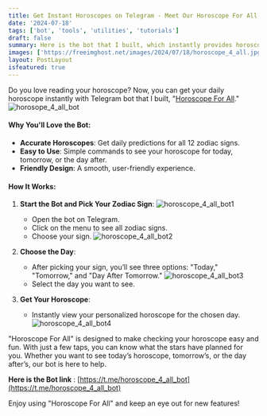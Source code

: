 ```yaml
---
title: Get Instant Horoscopes on Telegram - Meet Our Horoscope For All Bot
date: '2024-07-18'
tags: ['bot', 'tools', 'utilities', 'tutorials']
draft: false
summary: Here is the bot that I built, which instantly provides horoscopes for all 12 zodiac signs. With "Horoscope For All" on Telegram, you can easily check your daily, tomorrow's, or the day after's horoscope with just a few clicks.
images: ['https://freeimghost.net/images/2024/07/18/horoscope_4_all.jpg']
layout: PostLayout
isfeatured: true
---
```


Do you love reading your horoscope? Now, you can get your daily horoscope instantly with Telegram bot that I built, "[Horoscope For All](https://t.me/horoscope_4_all_bot)."
![horosope_4_all_bot](https://freeimghost.net/images/2024/07/18/horoscope_4_all.jpg)

#### Why You'll Love the Bot:

- **Accurate Horoscopes**: Get daily predictions for all 12 zodiac signs.
- **Easy to Use**: Simple commands to see your horoscope for today, tomorrow, or the day after.
- **Friendly Design**: A smooth, user-friendly experience.

#### How It Works:

1.  **Start the Bot and Pick Your Zodiac Sign**:
    ![horoscope_4_all_bot1](https://freeimghost.net/images/2024/07/18/horoscope_4_all_bot1.png)

    - Open the bot on Telegram.
    - Click on the menu to see all zodiac signs.
    - Choose your sign.
      ![horoscope_4_all_bot2](https://freeimghost.net/images/2024/07/18/horoscope_4_all_bot2.png)

2.  **Choose the Day**:

    - After picking your sign, you’ll see three options: "Today," "Tomorrow," and "Day After Tomorrow."
      ![horoscope_4_all_bot3](https://freeimghost.net/images/2024/07/18/horoscope_4_all_bot3.png)
    - Select the day you want to see.

3.  **Get Your Horoscope**:

    - Instantly view your personalized horoscope for the chosen day.
      ![horoscope_4_all_bot4](https://freeimghost.net/images/2024/07/18/horoscope_4_all_bot4.png)

"Horoscope For All" is designed to make checking your horoscope easy and fun. With just a few taps, you can know what the stars have planned for you. Whether you want to see today’s horoscope, tomorrow’s, or the day after’s, our bot is here to help.

**Here is the Bot link** : [https://t.me/horoscope_4_all_bot](https://t.me/horoscope_4_all_bot)

Enjoy using "Horoscope For All" and keep an eye out for new features!
